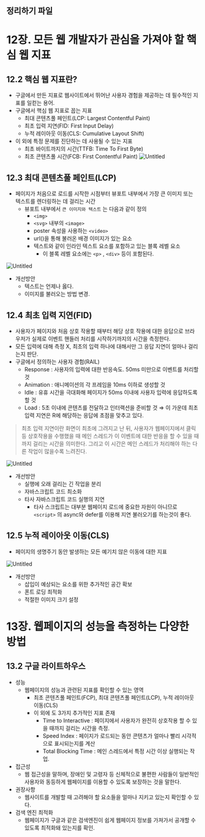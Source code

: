 ## 정리하기 파일

# 12장. 모든 웹 개발자가 관심을 가져야 할 핵심 웹 지표

## 12.2 핵심 웹 지표란?

- 구글에서 만든 지표로 웹사이트에서 뛰어난 사용자 경험을 제공하는 데 필수적인 지표를 일컫는 용어.
- 구글에서 핵심 웹 지표로 꼽는 지표
  - 최대 콘텐츠풀 페인트(LCP: Largest Contentful Paint)
  - 최초 입력 지연(FID: First Input Delay)
  - 누적 레이아웃 이동(CLS: Cumulative Layout Shift)
- 이 외에 특정 문제를 진단하는 데 사용될 수 있는 지표
  - 최초 바이트까지의 시간(TTFB: Time To First Byte)
  - 최초 콘텐츠풀 시간(FCB: First Contentful Paint)
    ![Untitled](https://prod-files-secure.s3.us-west-2.amazonaws.com/6dd09c7c-ed2b-43ce-9322-3dd2fe92dfac/7c3e2eb2-106e-4970-8679-dd48e2a1c1c7/Untitled.png)

## 12.3 최대 콘텐츠풀 페인트(LCP)

- 페이지가 처음으로 로드를 시작한 시점부터 뷰포트 내부에서 가장 큰 이미지 또는 텍스트를 렌더링하는 데 걸리는 시간
  - 뷰포트 내부에서 `큰 이미지와 텍스트` 는 다음과 같이 정의
    - `<img>`
    - `<svg>` 내부의 `<image>`
    - poster 속성을 사용하는 `<video>`
    - url()을 통해 불러온 배경 이미지가 있는 요소
    - 텍스트와 같이 인라인 텍스트 요소를 포함하고 있는 블록 레벨 요소
      - 이 블록 레벨 요소에는 `<p>` , `<div>` 등이 포함된다.

![Untitled](https://prod-files-secure.s3.us-west-2.amazonaws.com/6dd09c7c-ed2b-43ce-9322-3dd2fe92dfac/03f83ce1-cfd7-48a3-97ea-e41a4f7f3aa2/Untitled.png)

- 개선방안
  - 텍스트는 언제나 옳다.
  - 이미지를 불러오는 방법 변경.

## 12.4 최초 입력 지연(FID)

- 사용자가 페이지와 처음 상호 작용할 때부터 해당 상호 작용에 대한 응답으로 브라우저가 실제로 이벤트 핸들러 처리를 시작하기까지의 시간을 측정한다.
- 모든 입력에 대해 측정 X, 최초의 입력 하나에 대해서만 그 응답 지연이 얼마나 걸리는지 판단.
- 구글에서 정의하는 사용자 경험(RAIL)
  - Response : 사용자의 입력에 대한 반응속도. 50ms 미만으로 이벤트를 처리할 것
  - Animation : 애니메이션의 각 프레임을 10ms 이하로 생성할 것
  - Idle : 유휴 시간을 극대화해 페이지가 50ms 이내에 사용자 입력에 응답하도록 할 것
  - Load : 5초 이내에 콘텐츠를 전달하고 인터랙션을 준비할 것
    ⇒ 이 가운데 최초 입력 지연은 R에 해당하는 응답에 초점을 맞추고 있다.

> 최초 입력 지연이란 화면이 최초에 그려지고 난 뒤, 사용자가 웹페이지에서 클릭 등 상호작용을 수행했을 때 메인 스레드가 이 이벤트에 대한 반응을 할 수 있을 때까지 걸리는 시간을 의미한다. 그리고 이 시간은 메인 스레드가 처리해야 하는 다른 작업이 많을수록 느려진다.

![Untitled](https://prod-files-secure.s3.us-west-2.amazonaws.com/6dd09c7c-ed2b-43ce-9322-3dd2fe92dfac/6f95cf1c-b5a4-4d45-94f8-406c8edc8cf2/Untitled.png)

- 개선방안
  - 실행에 오래 걸리는 긴 작업을 분리
  - 자바스크립트 코드 최소화
  - 타사 자바스크립트 코드 실행의 지연
    - 타사 스크립트는 대부분 웹페이지 로드에 중요한 자원이 아니므로 `<script>` 의 async와 defer를 이용해 지연 불러오기를 하는것이 좋다.

## 12.5 누적 레이아웃 이동(CLS)

- 페이지의 생명주기 동안 발생하는 모든 예기치 않은 이동에 대한 지표

![Untitled](https://prod-files-secure.s3.us-west-2.amazonaws.com/6dd09c7c-ed2b-43ce-9322-3dd2fe92dfac/b782248d-d586-4798-80d8-e1d4bd457354/Untitled.png)

- 개선방안
  - 삽입이 예상되는 요소를 위한 추가적인 공간 확보
  - 폰트 로딩 최적화
  - 적절한 이미지 크기 설정

# 13장. 웹페이지의 성능을 측정하는 다양한 방법

## 13.2 구글 라이트하우스

- 성능
  - 웹페이지의 성능과 관련된 지표를 확인할 수 있는 영역
    - 최초 콘텐츠풀 페인트(FCP), 최대 콘텐츠풀 페인트(LCP), 누적 레이아웃 이동(CLS)
    - 이 외에 도 3가지 추가적인 지표 존재
      - Time to Interactive : 페이지에서 사용자가 완전히 상호작용 할 수 있을 때까지 걸리는 시간을 측정.
      - Speed Index : 페이지가 로드되는 동안 콘텐츠가 얼마나 빨리 시각적으로 표시되는지를 계산
      - Total Blocking Time : 메인 스레드에서 특정 시간 이상 실행되는 작업.
- 접근성
  - 웹 접근성을 말하며, 장애인 및 고령자 등 신체적으로 불편한 사람들이 일반적인 사용자와 동등하게 웹페이지를 이용할 수 있도록 보장하는 것을 말한다.
- 권장사항
  - 웹사이트를 개발할 때 고려해야 할 요소들을 얼마나 지키고 있는지 확인할 수 있다.
- 검색 엔진 최적화
  - 웹페이지가 구글과 같은 검색엔진이 쉽게 웹페이지 정보를 가져가서 공개할 수 있도록 최적화돼 있는지를 확인.

